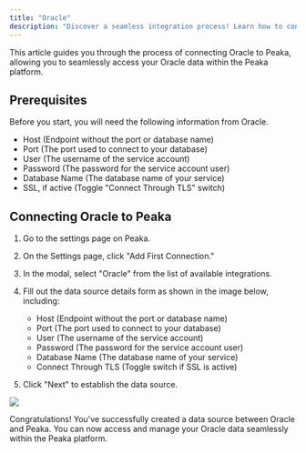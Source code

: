 ```yaml
---
title: "Oracle"
description: "Discover a seamless integration process! Learn how to connect Oracle to Peaka effortlessly for streamlined transactions."
---
```


This article guides you through the process of connecting Oracle to Peaka, allowing you to seamlessly access your Oracle data within the Peaka platform.

## Prerequisites

Before you start, you will need the following information from Oracle.

- Host (Endpoint without the port or database name)
- Port (The port used to connect to your database)
- User (The username of the service account)
- Password (The password for the service account user)
- Database Name (The database name of your service)
- SSL, if active (Toggle "Connect Through TLS" switch)

## Connecting Oracle to Peaka

1. Go to the settings page on Peaka.

2. On the Settings page, click "Add First Connection."

3. In the modal, select "Oracle" from the list of available integrations.

4. Fill out the data source details form as shown in the image below, including:

   - Host (Endpoint without the port or database name)
   - Port (The port used to connect to your database)
   - User (The username of the service account)
   - Password (The password for the service account user)
   - Database Name (The database name of your service)
   - Connect Through TLS (Toggle switch if SSL is active)

5. Click "Next" to establish the data source.

<img src="https://cdn.peaka.com/integrations/oracle-1.png" />

Congratulations! You've successfully created a data source between Oracle and Peaka. You can now access and manage your Oracle data seamlessly within the Peaka platform.
